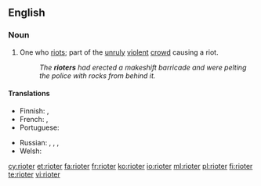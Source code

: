==English==

===Noun===
{{en-noun}}

# One who [[riot]]s; part of the [[unruly]] [[violent]] [[crowd]] causing a riot.
#: ''The '''rioters''' had erected a makeshift barricade and were pelting the police with rocks from behind it.''

====Translations====
{{trans-top|one who riots}}
* Finnish: {{t-|fi|mellakoitsija}}, {{t-|fi|mellakoija}}
* French: {{t+|fr|émeutier|m}}, {{t+|fr|émeutière|f}}
* Portuguese: {{t-|pt|baderneiro|m}}
{{trans-mid}}
* Russian: {{t+|ru|бунтовщик|tr=buntovščík}},  {{t+|ru|повстанец|m|tr=povstánec}},  {{t+|ru|мятежник|m|tr=mjatéžnik}}, {{t+|ru|бунтарь|m|tr=buntár'|sc=Cyrl}}
* Welsh: {{t+|cy|terfysgwr|m}}
{{trans-bottom}}

[[cy:rioter]]
[[et:rioter]]
[[fa:rioter]]
[[fr:rioter]]
[[ko:rioter]]
[[io:rioter]]
[[ml:rioter]]
[[pl:rioter]]
[[fi:rioter]]
[[te:rioter]]
[[vi:rioter]]
